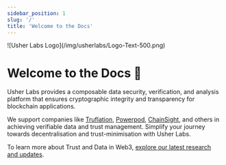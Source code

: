 ```yaml
---
sidebar_position: 1
slug: '/'
title: 'Welcome to the Docs'
---
```



<div style={{ padding: '20px 0', maxWidth: '200px', margin: '50px 0 -50px 0' }}>
	![Usher Labs Logo](/img/usherlabs/Logo-Text-500.png)
</div>

# Welcome to the Docs 📘

Usher Labs provides a composable data security, verification, and analysis platform that ensures cryptographic integrity and transparency for blockchain applications.

We support companies like [Truflation](https://truflation.com/), [Powerpod](https://powerpod.pro/), [ChainSight](https://chainsight.network/), and others in achieving verifiable data and trust management. Simplify your journey towards decentralisation and trust-minimisation with Usher Labs.

To learn more about Trust and Data in Web3, [explore our latest research and updates](/papers).
